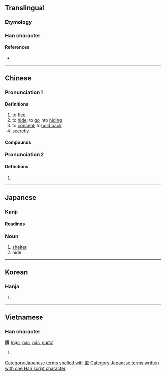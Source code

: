 {{character info/new}}
==Translingual==

===Etymology===
{{Han etyl}}

===Han character===
{{Han char|rn=23|rad=匸|as=08|sn=10|four=71716|canj=STKR|ids=⿷匸若}}

====References====
* {{Han ref|kx=0155.120|dkj=02690|dj=0347.250|hdz=10086.120|uh=533F|ud=21311|bh=B0CE|bd=45262}}

----

==Chinese==
{{zh-forms}}

===Pronunciation 1===
{{zh-pron
|m=nì
|c=nik1,nik6,nei1
|mn=qz:lia̍k/tw,xm,zz:le̍k
|mc=y
|oc=y
|cat=v,adv
}}

====Definitions====
{{zh-hanzi}}

# to [[flee]]
# to [[hide]]; to [[go]] into [[hiding]]
# to [[conceal]]; to [[hold back]]
# [[secretly]]

====Compounds====
{{zh-der|側匿|匿伏|匿功|匿名|匿名信|匿名揭帖|匿喪|匿報|匿居|匿年|匿影藏形|匿怨|匿情|匿戶|匿拐|匿案|匿竄|匿笑|匿跡|匿跡潛形|匿跡銷聲|匿跡隱形|布匿戰爭|弢跡匿光|服匿|洗垢匿瑕|消聲匿跡|潛匿|潛形匿跡|竄匿|蔽匿|藏匿|藏形匿影|辟匿|逃匿|遁名匿跡|避匿|銷聲匿跡|隱匿|韜聲匿跡|高悝匿孤}}

===Pronunciation 2===
{{zh-pron
|m=tè
|dial=n
|cat=a,n
}}

====Definitions====
{{zh-hanzi}}

# {{zh-alt-form|慝|[[evil]]; [[wicked]]; wicked [[thought]]s}}

----

==Japanese==

===Kanji===
{{ja-kanji|grade=c|rs=匸09}}

====Readings====
{{ja-readings
|goon=にょく
|kanon=じょく<ぢよく
|kanyoon=とく
|kun=かく-れる, かく-す, かくま-う
}}

===Noun===
{{ja-noun|とく}}

# [[shelter]]
# hide

[[Category:Japanese terms spelled with 匿]]
[[Category:Japanese terms written with one Han script character]]

----

==Korean==

===Hanja===
{{ko-hanja|hangeul=닉|rv=nik|mr=nik}}

# {{defn|lang=ko|sort=匸09}}

----

==Vietnamese==

===Han character===
'''匿''' ([[nặc]], [[nác]], [[nắc]], [[nước]])

# {{defn|lang=vi}}